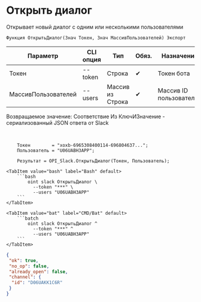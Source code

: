 ﻿---
sidebar_position: 1
---


# Открыть диалог
 Открывает новый диалог с одним или несколькими пользователями



`Функция ОткрытьДиалог(Знач Токен, Знач МассивПользователей) Экспорт`

  | Параметр | CLI опция | Тип | Обяз. | Назначение |
  |-|-|-|-|-|
  | Токен | --token | Строка | &#x2714; | Токен бота |
  | МассивПользователей | --users | Массив из Строка | &#x2714; | Массив ID пользователей |

  
  Возвращаемое значение:   Соответствие Из КлючИЗначение - сериализованный JSON ответа от Slack

<br/>




```bsl title="Пример использования для 1С:Предприятие/OneScript"
    Токен        = "xoxb-6965308400114-696804637...";
    Пользователь = "U06UABH3APP";

    Результат = OPI_Slack.ОткрытьДиалог(Токен, Пользователь);
```
    

 <Tabs>
  
    <TabItem value="bash" label="Bash" default>
        ```bash
            oint slack ОткрытьДиалог \
              --token "***" \
              --users "U06UABH3APP"
        ```
    </TabItem>
  
    <TabItem value="bat" label="CMD/Bat" default>
        ```batch
            oint slack ОткрытьДиалог ^
              --token "***" ^
              --users "U06UABH3APP"
        ```
    </TabItem>
</Tabs>


```json title="Результат"
{
 "ok": true,
 "no_op": false,
 "already_open": false,
 "channel": {
  "id": "D06UAKK1C6R"
 }
}
```
